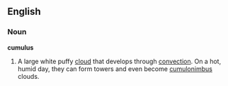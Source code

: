 ==English==

===Noun===
{{wikipedia}}
'''cumulus'''

# A large white puffy [[cloud]] that develops through [[convection]]. On a hot, humid day, they can form towers and even become [[cumulonimbus]] clouds.